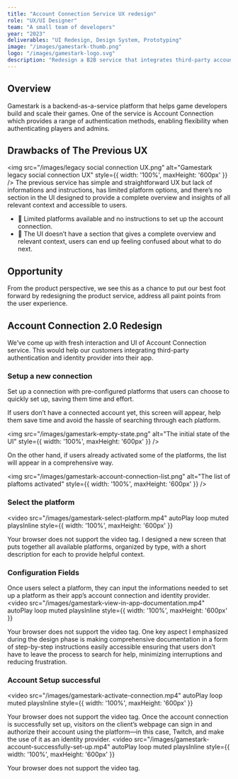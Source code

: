 ```yaml
---
title: "Account Connection Service UX redesign"
role: "UX/UI Designer"
team: "A small team of developers"
year: "2023"
deliverables: "UI Redesign, Design System, Prototyping"
image: "/images/gamestark-thumb.png"
logo: "/images/gamestark-logo.svg"
description: "Redesign a B2B service that integrates third-party accounts as an authentication method for client's app."
---
```


## Overview
Gamestark is a backend-as-a-service platform that helps game developers build and scale their games. One of the service is Account Connection which provides a range of authentication methods, enabling flexibility when authenticating players and admins.

## Drawbacks of The Previous UX
<img 
  src="/images/legacy social connection UX.png"
  alt="Gamestark legacy social connection UX"
  style={{ width: '100%', maxHeight: '600px' }} 
/>
The previous service has simple and straightforward UX but lack of informations and instructions, has limited platform options, and there’s no section in the UI designed to provide a complete overview and insights of all relevant context and accessible to users.

- 🙁 Limited platforms available and no instructions to set up the account connection.
- 🙁 The UI doesn’t have a section that gives a complete overview and relevant context, users can end up feeling confused about what to do next.

## Opportunity
From the product perspective, we see this as a chance to put our best foot forward by redesigning the product service, address all paint points from the user experience.

## Account Connection 2.0 Redesign
We’ve come up with fresh interaction and UI of Account Connection service. This would help our customers integrating third-party authentication and identity provider into their app.

### Setup a new connection
Set up a connection with pre-configured platforms that users can choose to quickly set up, saving them time and effort.

If users don’t have a connected account yet, this screen will appear, help them save time and avoid the hassle of searching through each platform.

<img 
  src="/images/gamestark-empty-state.png"
  alt="The initial state of the UI"
  style={{ width: '100%', maxHeight: '600px' }} 
/>

On the other hand, if users already activated some of the platforms, the list will appear in a comprehensive way.

<img 
  src="/images/gamestark-account-connection-list.png"
  alt="The list of plaftoms activated"
  style={{ width: '100%', maxHeight: '600px' }} 
/>

### Select the platform
<video
  src="/images/gamestark-select-platform.mp4" 
  autoPlay 
  loop 
  muted 
  playsInline 
  style={{ width: '100%', maxHeight: '600px' }}
>
  Your browser does not support the video tag.
</video>
I designed a new screen that puts together all available platforms, organized by type, with a short description for each to provide helpful context.

### Configuration Fields
Once users select a platform, they can input the informations needed to set up a platform as their app’s account connection and identity provider.
<video
  src="/images/gamestark-view-in-app-documentation.mp4" 
  autoPlay 
  loop 
  muted 
  playsInline 
  style={{ width: '100%', maxHeight: '600px' }}
>
  Your browser does not support the video tag.
</video>
One key aspect I emphasized during the design phase is making comprehensive documentation in a form of step-by-step instructions easily accessible ensuring that users don’t have to leave the process to search for help, minimizing interruptions and reducing frustration.

### Account Setup successful
<video
  src="/images/gamestark-activate-connection.mp4" 
  autoPlay 
  loop 
  muted 
  playsInline 
  style={{ width: '100%', maxHeight: '600px' }}
>
  Your browser does not support the video tag.
</video>
Once the account connection is successfully set up, visitors on the client’s webpage can sign in and authorize their account using the platform—in this case, Twitch, and make the use of it as an identity provider.
<video
  src="/images/gamestark-account-successfully-set-up.mp4" 
  autoPlay 
  loop 
  muted 
  playsInline 
  style={{ width: '100%', maxHeight: '600px' }}
>
  Your browser does not support the video tag.
</video>
